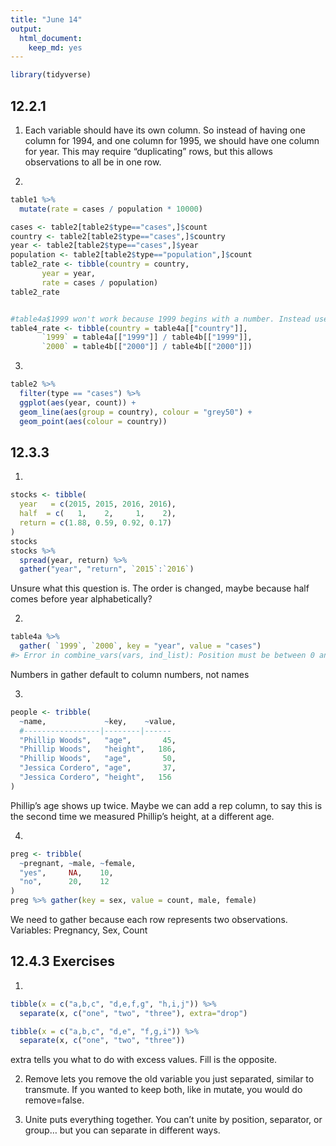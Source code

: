 ```yaml
---
title: "June 14"
output: 
  html_document: 
    keep_md: yes
---
```


```r
library(tidyverse)
```

## 12.2.1 
1. Each variable should have its own column. So instead of having one column for 1994, and one column for 1995, we should have one column for year. This may require "duplicating" rows, but this allows observations to all be in one row. 

2. 
```r
table1 %>% 
  mutate(rate = cases / population * 10000)

cases <- table2[table2$type=="cases",]$count
country <- table2[table2$type=="cases",]$country
year <- table2[table2$type=="cases",]$year
population <- table2[table2$type=="population",]$count
table2_rate <- tibble(country = country,
       year = year,
       rate = cases / population)
table2_rate


#table4a$1999 won't work because 1999 begins with a number. Instead use [[]]
table4_rate <- tibble(country = table4a[["country"]],
       `1999` = table4a[["1999"]] / table4b[["1999"]],
       `2000` = table4b[["2000"]] / table4b[["2000"]])
```
3. 
```r
table2 %>% 
  filter(type == "cases") %>%
  ggplot(aes(year, count)) + 
  geom_line(aes(group = country), colour = "grey50") + 
  geom_point(aes(colour = country))
```

## 12.3.3
1. 
```r
stocks <- tibble(
  year   = c(2015, 2015, 2016, 2016),
  half  = c(   1,    2,     1,    2),
  return = c(1.88, 0.59, 0.92, 0.17)
)
stocks
stocks %>% 
  spread(year, return) %>% 
  gather("year", "return", `2015`:`2016`)
```
Unsure what this question is. The order is changed, maybe because half comes before year alphabetically?

2. 
```r
table4a %>% 
  gather( `1999`, `2000`, key = "year", value = "cases")
#> Error in combine_vars(vars, ind_list): Position must be between 0 and n
```
Numbers in gather default to column numbers, not names

3. 
```r
people <- tribble(
  ~name,             ~key,    ~value,
  #-----------------|--------|------
  "Phillip Woods",   "age",       45,
  "Phillip Woods",   "height",   186,
  "Phillip Woods",   "age",       50,
  "Jessica Cordero", "age",       37,
  "Jessica Cordero", "height",   156
)
```
Phillip's age shows up twice. Maybe we can add a rep column, to say this is the second time we measured Phillip's height, at a different age. 


4. 
```r
preg <- tribble(
  ~pregnant, ~male, ~female,
  "yes",     NA,    10,
  "no",      20,    12
)
preg %>% gather(key = sex, value = count, male, female)
```
We need to gather because each row represents two observations.
Variables: Pregnancy, Sex, Count

## 12.4.3 Exercises
1. 
```r
tibble(x = c("a,b,c", "d,e,f,g", "h,i,j")) %>% 
  separate(x, c("one", "two", "three"), extra="drop")

tibble(x = c("a,b,c", "d,e", "f,g,i")) %>% 
  separate(x, c("one", "two", "three"))
```
extra tells you what to do with excess values. Fill is the opposite. 

2. Remove lets you remove the old variable you just separated, similar to transmute. If you wanted to keep both, like in mutate, you would do remove=false. 

3. Unite puts everything together. You can't unite by position, separator, or group... but you can separate in different ways. 
